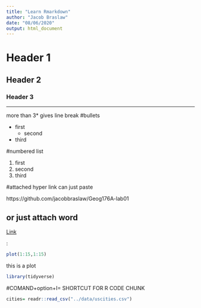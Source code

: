 ```yaml
---
title: "Learn Rmarkdown"
author: "Jacob Braslaw"
date: "08/06/2020"
output: html_document
---
```


# Header 1
## Header 2
### Header 3
***** 
 more than 3* gives line break
 #bullets
 
 - first
    - second
 - third
 
 #numbered list
 
 1. first
 2. second
 3. third

#attached hyper link can just paste 

https://github.com/jacobbraslaw/Geog176A-lab01

## or just attach word

[Link](https://github.com/jacobbraslaw/Geog176A-lab01)

:[](../img/rmarkdownflow.png)
```r
plot(1:15,1:15)
```
this is a plot
```r
library(tidyverse)
```

#COMAND+option+I= SHORTCUT FOR R CODE
CHUNK

```r
cities= readr::read_csv("../data/uscities.csv")
```

